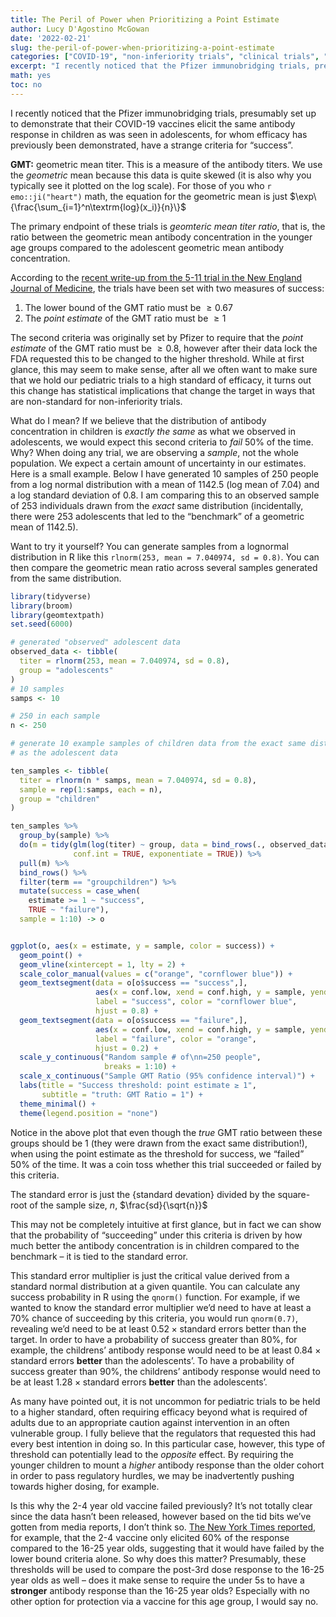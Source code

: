 ```yaml
---
title: The Peril of Power when Prioritizing a Point Estimate
author: Lucy D'Agostino McGowan
date: '2022-02-21'
slug: the-peril-of-power-when-prioritizing-a-point-estimate
categories: ["COVID-19", "non-inferiority trials", "clinical trials", "power"]
excerpt: "I recently noticed that the Pfizer immunobridging trials, presumably set up to demonstrate that their COVID-19 vaccines elicit the same antibody response in children as was seen in adolescents, for whom efficacy has previously been demonstrated, have a strange criteria for \"success\"."
math: yes
toc: no
---
```


I recently noticed that the Pfizer immunobridging trials, presumably set up to demonstrate that their COVID-19 vaccines elicit the same antibody response in children as was seen in adolescents, for whom efficacy has previously been demonstrated, have a strange criteria for "success". 

<span class="marginnote">
**GMT:** geometric mean titer. This is a measure of the antibody titers. We use the *geometric* mean because this data is quite skewed (it is also why you typically see it plotted on the log scale). For those of you who `r emo::ji("heart")` math, the equation for the geometric mean is just $\exp\{\frac{\sum_{i=1}^n\textrm{log}(x_i)}{n}\}$
</span> 

The primary endpoint of these trials is *geomteric mean titer ratio*, that is, the ratio between the geometric mean antibody concentration in the younger age groups compared to the adolescent geometric mean antibody concentration. 

According to the [recent write-up from the 5-11 trial in the New England Journal of Medicine](https://www.nejm.org/doi/full/10.1056/NEJMoa2116298), the trials have been set with two measures of success:

1. The lower bound of the GMT ratio must be $\ge 0.67$
2. The *point estimate* of the GMT ratio must be $\ge 1$

The second criteria was originally set by Pfizer to require that the *point estimate* of the GMT ratio must be $\ge 0.8$, however after their data lock the FDA requested this to be changed to the higher threshold. While at first glance, this may seem to make sense, after all we often want to make sure that we hold our pediatric trials to a high standard of efficacy, it turns out this change has statistical implications that change the target in ways that are non-standard for non-inferiority trials. 

What do I mean? If we believe that the distribution of antibody concentration in children is *exactly the same* as what we observed in adolescents, we would expect this second criteria to *fail* 50% of the time. Why? When doing any trial, we are observing a *sample*, not the whole population. We expect a certain amount of uncertainty in our estimates. Here is a small example. Below I have generated 10 samples of 250 people from a log normal distribution with a mean of 1142.5 (log mean of 7.04) and a log standard deviation of 0.8. I am comparing this to an observed sample of 253 individuals drawn from the *exact* same distribution (incidentally, there were 253 adolescents that led to the "benchmark" of a geometric mean of 1142.5).

<span class ="marginnote">
Want to try it yourself? You can generate samples from a lognormal distribution in R like this `rlnorm(253, mean = 7.040974, sd = 0.8)`. You can then compare the geometric mean ratio across several samples generated from the same distribution.
</span>

```r
library(tidyverse)
library(broom)
library(geomtextpath)
set.seed(6000)

# generated "observed" adolescent data
observed_data <- tibble(
  titer = rlnorm(253, mean = 7.040974, sd = 0.8),
  group = "adolescents"
)
# 10 samples
samps <- 10

# 250 in each sample
n <- 250

# generate 10 example samples of children data from the exact same distribution 
# as the adolescent data

ten_samples <- tibble(
  titer = rlnorm(n * samps, mean = 7.040974, sd = 0.8),
  sample = rep(1:samps, each = n),
  group = "children"
) 

ten_samples %>%
  group_by(sample) %>%
  do(m = tidy(glm(log(titer) ~ group, data = bind_rows(., observed_data)),
              conf.int = TRUE, exponentiate = TRUE)) %>%
  pull(m) %>%
  bind_rows() %>%
  filter(term == "groupchildren") %>%
  mutate(success = case_when(
    estimate >= 1 ~ "success",
    TRUE ~ "failure"),
  sample = 1:10) -> o


ggplot(o, aes(x = estimate, y = sample, color = success)) +
  geom_point() +
  geom_vline(xintercept = 1, lty = 2) +
  scale_color_manual(values = c("orange", "cornflower blue")) + 
  geom_textsegment(data = o[o$success == "success",],
                   aes(x = conf.low, xend = conf.high, y = sample, yend = sample), 
                   label = "success", color = "cornflower blue",
                   hjust = 0.8) +
  geom_textsegment(data = o[o$success == "failure",],
                   aes(x = conf.low, xend = conf.high, y = sample, yend = sample), 
                   label = "failure", color = "orange", 
                   hjust = 0.2) +
  scale_y_continuous("Random sample # of\nn=250 people",
                     breaks = 1:10) +
  scale_x_continuous("Sample GMT Ratio (95% confidence interval)") +
  labs(title = "Success threshold: point estimate ≥ 1",
       subtitle = "truth: GMT Ratio = 1") +
  theme_minimal() +
  theme(legend.position = "none")

```


Notice in the above plot that even though the *true* GMT ratio between these groups should be 1 (they were drawn from the exact same distribution!), when using the point estimate as the threshold for success, we "failed" 50% of the time. It was a coin toss whether this trial succeeded or failed by this criteria.

<span class="marginnote">
The standard error is just the {standard devation} divided by the square-root of the sample size, $n$, $\frac{sd}{\sqrt{n}}$
</span>

This may not be completely intuitive at first glance, but in fact we can show that the probability of "succeeding" under this criteria is driven by how much better the antibody concentration is in children compared to the benchmark -- it is tied to the standard error. 

<span class="marginnote">
This standard error multiplier is just the critical value derived from a standard normal distribution at a given quantile. You can calculate any success probability in R using the `qnorm()` function. For example, if we wanted to know the standard error multiplier we'd need to have at least a 70% chance of succeeding by this criteria, you would run `qnorm(0.7)`, revealing we'd need to be at least $0.52 \times \textrm{standard errors}$ better than the target.
</span>
In order to have a probability of success greater than 80%, for example, the childrens' antibody response would need to be at least $0.84 \times \textrm{standard errors}$ **better** than the adolescents'. To have a probability of success greater than 90%, the childrens' antibody response would need to be at least $1.28 \times \textrm{standard errors}$ **better** than the adolescents'. 

As many have pointed out, it is not uncommon for pediatric trials to be held to a higher standard, often requiring efficacy beyond what is required of adults due to an appropriate caution against intervention in an often vulnerable group. I fully believe that the regulators that requested this had every best intention in doing so. In this particular case, however, this type of threshold can potentially lead to the *opposite* effect. By requiring the younger children to mount a *higher* antibody response than the older cohort in order to pass regulatory hurdles, we may be inadvertently pushing towards higher dosing, for example. 

Is this why the 2-4 year old vaccine failed previously? It's not totally clear since the data hasn't been released, however based on the tid bits we've gotten from media reports, I don't think so. [The New York Times reported](https://www.nytimes.com/2022/02/11/us/politics/fda-children-pfizer-vaccine.html), for example, that the 2-4 vaccine only elicited 60% of the response compared to the 16-25 year olds, suggesting that it would have failed by the lower bound criteria alone. So why does this matter? Presumably, these thresholds will be used to compare the post-3rd dose response to the 16-25 year olds as well -- does it make sense to require the under 5s to have a **stronger** antibody response than the 16-25 year olds? Especially with no other option for protection via a vaccine for this age group, I would say no.


